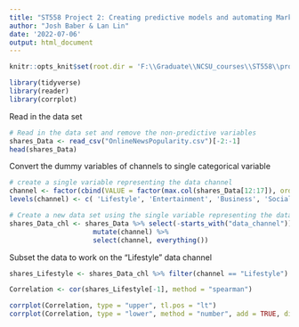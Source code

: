 ```yaml
---
title: "ST558 Project 2: Creating predictive models and automating Markdown reports."
author: "Josh Baber & Lan Lin"
date: '2022-07-06'
output: html_document
---
```


```r
knitr::opts_knit$set(root.dir = 'F:\\Graduate\\NCSU_courses\\ST558\\projects\\Project_2\\OnlineNewsPopularity')
```

```r
library(tidyverse)
library(reader)
library(corrplot)
```


Read in the data set
```r
# Read in the data set and remove the non-predictive variables 
shares_Data <- read_csv("OnlineNewsPopularity.csv")[-2:-1]
head(shares_Data)
```

Convert the dummy variables of channels to single categorical variable
```r
# create a single variable representing the data channel
channel <- factor(cbind(VALUE = factor(max.col(shares_Data[12:17]), ordered = TRUE)))
levels(channel) <- c( 'Lifestyle', 'Entertainment', 'Business', 'Social Media', 'Tech', 'World')

# Create a new data set using the single variable representing the data channel
shares_Data_chl <- shares_Data %>% select(-starts_with("data_channel")) %>% 
                     mutate(channel) %>% 
                     select(channel, everything())
```

Subset the data to work on the "Lifestyle" data channel 
```r
shares_Lifestyle <- shares_Data_chl %>% filter(channel == "Lifestyle")
```

```r
Correlation <- cor(shares_Lifestyle[-1], method = "spearman")

corrplot(Correlation, type = "upper", tl.pos = "lt")
corrplot(Correlation, type = "lower", method = "number", add = TRUE, diag = FALSE, tl.pos = "n")
```

